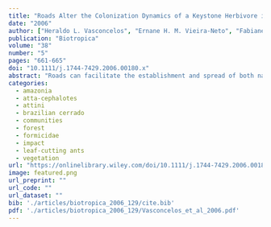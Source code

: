 ```yaml
---
title: "Roads Alter the Colonization Dynamics of a Keystone Herbivore in Neotropical Savannas"
date: "2006"
author: ["Heraldo L. Vasconcelos", "Ernane H. M. Vieira-Neto", "Fabiane M. Mundim", "Emilio M. Bruna"]
publication: "Biotropica"
volume: "38"
number: "5"
pages: "661-665"
doi: "10.1111/j.1744-7429.2006.00180.x"
abstract: "Roads can facilitate the establishment and spread of both native and exotic species. Nevertheless, the precise mechanisms facilitating this expansion are rarely known. We tested the hypothesis that dirt roads are favorable landing and nest initiation sites for founding-queens of the leaf-cutter ant Atta laevigata. For 2 yr, we compared the number of attempts to found new nests (colonization attempts) in dirt roads and the adjacent vegetation in a reserve of cerrado (tree-dominated savanna) in southeastern Brazil. The number of colonization attempts in roads was 5 to 10 times greater than in the adjacent vegetation. Experimental transplants indicate that founding-queens are more likely to establish a nest on bare soil than on soil covered with leaf-litter, but the amount of litter covering the ground did not fully explain the preference of queens for dirt roads. Queens that landed on roads were at higher risk of predation by beetles and ants than those that landed in the adjacent vegetation. Nevertheless, greater predation in roads was not sufficient to offset the greater number of colonization attempts in this habitat. As a consequence, significantly more new colonies were established in roads than in the adjacent vegetation. Our results suggest that disturbance caused by the opening of roads could result in an increased Atta abundance in protected areas of the Brazilian Cerrado."
categories: 
  - amazonia
  - atta-cephalotes
  - attini
  - brazilian cerrado
  - communities
  - forest
  - formicidae
  - impact
  - leaf-cutting ants
  - vegetation
url: "https://onlinelibrary.wiley.com/doi/10.1111/j.1744-7429.2006.00180.x"
image: featured.png
url_preprint: ""
url_code: ""
url_dataset: ""
bib: './articles/biotropica_2006_129/cite.bib'
pdf: './articles/biotropica_2006_129/Vasconcelos_et_al_2006.pdf'
---
```

